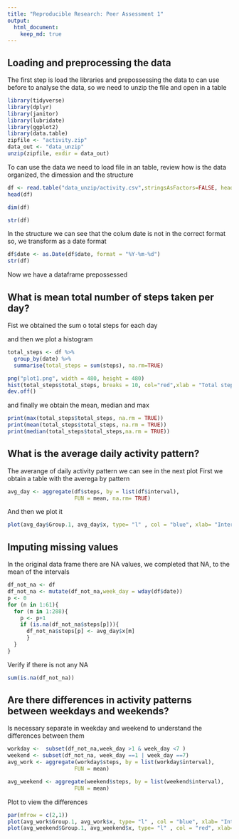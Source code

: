 ```yaml
---
title: "Reproducible Research: Peer Assessment 1"
output: 
  html_document:
    keep_md: true
---
```



## Loading and preprocessing the data
The first step is load the libraries and prepossessing the data to can use before to analyse the data, so we need to unzip the file and open in a table
```r
library(tidyverse)
library(dplyr)
library(janitor)
library(lubridate)
library(ggplot2)
library(data.table)
zipfile <- "activity.zip"
data_out <- "data_unzip"
unzip(zipfile, exdir = data_out)
```

To can use the data we need to load file in an table, review how is the data organized, the dimession and the structure 
```r
df <- read.table("data_unzip/activity.csv",stringsAsFactors=FALSE, header = TRUE, sep = ",")
head(df)
``` 
```r
dim(df)
```
```r
str(df)
```

In the structure we can see that the colum date is not in  the correct format so, we transform as a date format
```r
df$date <- as.Date(df$date, format = "%Y-%m-%d")
str(df)
```
Now we have a dataframe prepossessed 


## What is mean total number of steps taken per day?

Fist we obtained the sum o total steps for each day

and then we plot a histogram

```r
total_steps <- df %>%
  group_by(date) %>%
  summarise(total_steps = sum(steps), na.rm=TRUE)

png("plot1.png", width = 480, height = 480)
hist(total_steps$total_steps, breaks = 10, col="red",xlab = "Total steps taken per  day", main = "Histogram Total Steps")
dev.off()
```
and finally we obtain the mean, median and max
```r
print(max(total_steps$total_steps, na.rm = TRUE))
print(mean(total_steps$total_steps, na.rm = TRUE))
print(median(total_steps$total_steps,na.rm = TRUE))
```


## What is the average daily activity pattern?

The averange of daily activity pattern we can see in the next plot
 First we obtain a table with the averega by pattern
```r
avg_day <- aggregate(df$steps, by = list(df$interval), 
                     FUN = mean, na.rm= TRUE)
```
And then we plot it
```r
plot(avg_day$Group.1, avg_day$x, type= "l" , col = "blue", xlab= "Interval", ylab= "Avg Number of steps", main = "Averange of steps by intervals of 5 min")
```

## Imputing missing values

In the original data frame there are NA values, we completed that NA, to the mean of the intervals
```r
df_not_na <- df
df_not_na <- mutate(df_not_na,week_day = wday(df$date))
p <- 0
for (n in 1:61){
  for (m in 1:288){
    p <- p+1
    if (is.na(df_not_na$steps[p])){
      df_not_na$steps[p] <- avg_day$x[m]
      }
  }   
}
``` 

Verify if there is not any NA

```r
sum(is.na(df_not_na))
```
## Are there differences in activity patterns between weekdays and weekends?

Is necessary separate in weekday and weekend to understand the differences between them

```r


workday <-  subset(df_not_na,week_day >1 & week_day <7 )
weekend <- subset(df_not_na, week_day ==1 | week_day ==7)
avg_work <- aggregate(workday$steps, by = list(workday$interval), 
                     FUN = mean)

avg_weekend <- aggregate(weekend$steps, by = list(weekend$interval), 
                     FUN = mean)
```


Plot to view the differences

```r
par(mfrow = c(2,1))
plot(avg_work$Group.1, avg_work$x, type= "l" , col = "blue", xlab= "Interval", ylab= "Avg Number of steps", main = "Averange of steps by intervals of 5 min Monday to friday")
plot(avg_weekend$Group.1, avg_weekend$x, type= "l" , col = "red", xlab= "Interval", ylab= "Avg Number of steps", main = "Averange of steps by intervals of 5 min Wekend")
```